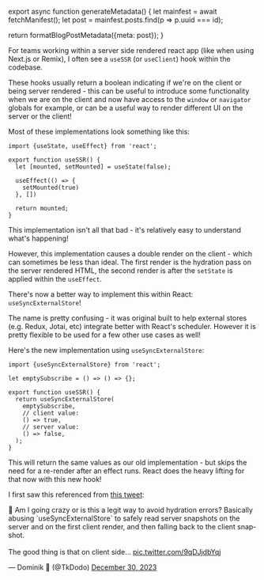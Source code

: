

export async function generateMetadata() {
  let mainfest = await fetchManifest();
  let post = mainfest.posts.find(p => p.uuid === id);

  return formatBlogPostMetadata({meta: post});
}

<BlogPage id={id}>

For teams working within a server side rendered react app (like when using Next.js or Remix), I often see a `useSSR` (or `useClient`) hook within the codebase.

These hooks usually return a boolean indicating if we're on the client or being server rendered - this can be useful to introduce some functionality when we are on the client and now have access to the `window` or `navigator` globals for example, or can be a useful way to render different UI on the server or the client!

Most of these implementations look something like this:

```tsx
import {useState, useEffect} from 'react';

export function useSSR() {
  let [mounted, setMounted] = useState(false);

  useEffect(() => {
    setMounted(true)
  }, [])

  return mounted;
}
```

This implementation isn't all that bad - it's relatively easy to understand what's happening!

However, this implementation causes a double render on the client - which can sometimes be less than ideal. The first render is the hydration pass on the server rendered HTML, the second render is after the `setState` is applied within the `useEffect`.

There's now a better way to implement this within React: `useSyncExternalStore`!

The name is pretty confusing - it was original built to help external stores (e.g. Redux, Jotai, etc) integrate better with React's scheduler. However it is pretty flexible to be used for a few other use cases as well!

Here's the new implementation using `useSyncExternalStore`:

```tsx
import {useSyncExternalStore} from 'react';

let emptySubscribe = () => () => {};

export function useSSR() {
  return useSyncExternalStore(
    emptySubscribe,
    // client value:
    () => true,
    // server value:
    () => false,
  );
}
```

This will return the same values as our old implementation - but skips the need for a re-render after an effect runs. React does the heavy lifting for that now with this new hook!

I first saw this referenced from [this tweet](https://x.com/TkDodo/status/1741068994981826947):

<Tweet id="1741068994981826947">
<p lang="en" dir="ltr">🤪 Am I going crazy or is this a legit way to avoid hydration errors? Basically abusing `useSyncExternalStore` to safely read server snapshots on the server and on the first client render, and then falling back to the client snapshot.<br /><br />The good thing is that on client side… <a href="https://t.co/9qDJjdbYqj">pic.twitter.com/9qDJjdbYqj</a></p>&mdash; Dominik 🔮 (@TkDodo) <a href="https://twitter.com/TkDodo/status/1741068994981826947?ref_src=twsrc%5Etfw">December 30, 2023</a>
</Tweet>

</BlogPage>
